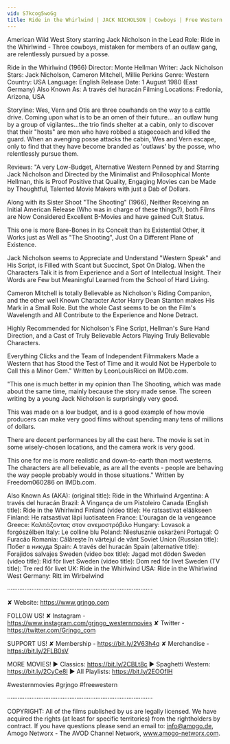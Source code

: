```yaml
---
vid: S7kcog5woGg
title: Ride in the Whirlwind | JACK NICHOLSON | Cowboys | Free Western Movie | English
---
```


American Wild West Story starring Jack Nicholson in the Lead Role: Ride in the Whirlwind - Three cowboys, mistaken for members of an outlaw gang, are relentlessly pursued by a posse.

Ride in the Whirlwind (1966)
Director: Monte Hellman
Writer: Jack Nicholson
Stars: Jack Nicholson, Cameron Mitchell, Millie Perkins 
Genre: Western 
Country: USA
Language: English
Release Date: 1 August 1980 (East Germany) 
Also Known As: A través del huracán 
Filming Locations: Fredonia, Arizona, USA 

Storyline:
Wes, Vern and Otis are three cowhands on the way to a cattle drive. Coming upon what is to be an omen of their future... an outlaw hung by a group of vigilantes...the trio finds shelter at a cabin, only to discover that their "hosts" are men who have robbed a stagecoach and killed the guard. When an avenging posse attacks the cabin, Wes and Vern escape, only to find that they have become branded as 'outlaws' by the posse, who relentlessly pursue them.

Reviews:
"A very Low-Budget, Alternative Western Penned by and Starring Jack Nicholson and Directed by the Minimalist and Philosophical Monte Hellman, this is Proof Positive that Quality, Engaging Movies can be Made by Thoughtful, Talented Movie Makers with just a Dab of Dollars.

Along with its Sister Shoot "The Shooting" (1966), Neither Receiving an Initial American Release (Who was in charge of these things?), both Films are Now Considered Excellent B-Movies and have gained Cult Status.

This one is more Bare-Bones in its Conceit than its Existential Other, it Works just as Well as "The Shooting", Just On a Different Plane of Existence.

Jack Nicholson seems to Appreciate and Understand "Western Speak" and His Script, is Filled with Scant but Succinct, Spot On Dialog. When the Characters Talk it is from Experience and a Sort of Intellectual Insight. Their Words are Few but Meaningful Learned from the School of Hard Living.

Cameron Mitchell is totally Believable as Nicholson's Riding Companion, and the other well Known Character Actor Harry Dean Stanton makes His Mark in a Small Role. But the whole Cast seems to be on the Film's Wavelength and All Contribute to the Experience and None Detract.

Highly Recommended for Nicholson's Fine Script, Hellman's Sure Hand Direction, and a Cast of Truly Believable Actors Playing Truly Believable Characters.

Everything Clicks and the Team of Independent Filmmakers Made a Western that has Stood the Test of Time and it would Not be Hyperbole to Call this a Minor Gem." Written by LeonLouisRicci on IMDb.com.

"This one is much better in my opinion than The Shooting, which was made about the same time, mainly because the story made sense. The screen writing by a young Jack Nicholson is surprisingly very good.

This was made on a low budget, and is a good example of how movie producers can make very good films without spending many tens of millions of dollars.

There are decent performances by all the cast here. The movie is set in some wisely-chosen locations, and the camera work is very good.

This one for me is more realistic and down-to-earth than most westerns. The characters are all believable, as are all the events - people are behaving the way people probably would in those situations." Written by Freedom060286 on IMDb.com.

Also Known As (AKA):
(original title): Ride in the Whirlwind
Argentina: A través del huracán
Brazil: A Vingança de um Pistoleiro
Canada (English title): Ride in the Whirlwind
Finland (video title): He ratsastivat elääkseen
Finland: He ratsastivat läpi luotisateen
France: L'ouragan de la vengeance
Greece: Καλπάζοντας στον ανεμοστρόβιλο
Hungary: Lovasok a forgószélben
Italy: Le colline blu
Poland: Niesłusznie oskarżeni
Portugal: O Furacão
Romania: Călăreşte în vârtejul de vânt
Soviet Union (Russian title): Побег в никуда
Spain: A través del huracán
Spain (alternative title): Forajidos salvajes
Sweden (video box title): Jagad mot döden
Sweden (video title): Rid för livet
Sweden (video title): Dom red för livet
Sweden (TV title): Tre red för livet
UK: Ride in the Whirlwind
USA: Ride in the Whirlwind
West Germany: Ritt im Wirbelwind

····················································································

✘ Website: https://www.grjngo.com

FOLLOW US!
✘ Instagram - https://www.instagram.com/grjngo_westernmovies
✘ Twitter - https://twitter.com/Grjngo_com

SUPPORT US!
✘ Membership - https://bit.ly/2V63h4q
✘ Merchandise - https://bit.ly/2FLB0sV

MORE MOVIES! 
► Classics: https://bit.ly/2CBLt8c 
► Spaghetti Western: https://bit.ly/2CyCe8I 
► All Playlists: https://bit.ly/2EOOfIH 

#westernmovies #grjngo #freewestern

····················································································

COPYRIGHT: All of the films published by us are legally licensed. We have acquired the rights (at least for specific territories) from the rightholders by contract. If you have questions please send an email to: info@amogo.de, Amogo Networx - The AVOD Channel Network, www.amogo-networx.com.